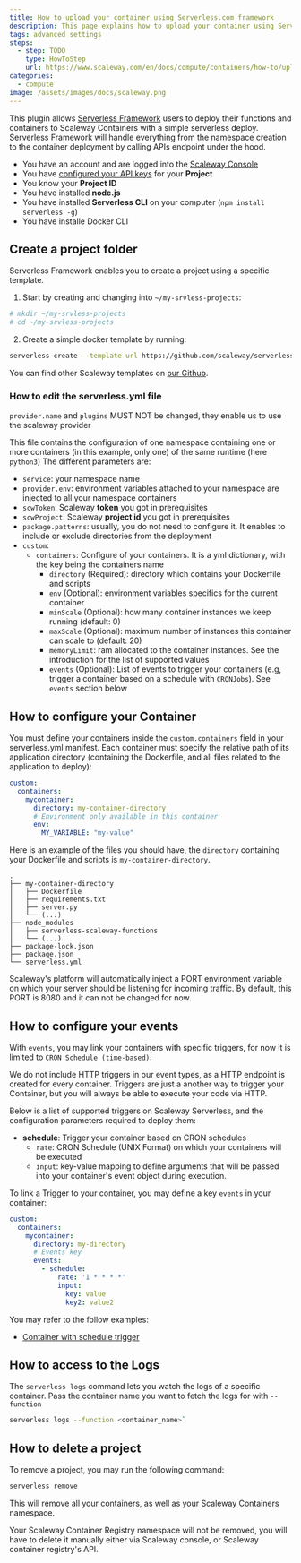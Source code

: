 ```yaml
---
title: How to upload your container using Serverless.com framework
description: This page explains how to upload your container using Serverless.com framework.
tags: advanced settings
steps:
  - step: TODO
    type: HowToStep
    url: https://www.scaleway.com/en/docs/compute/containers/how-to/upload-using-serverless-framework
categories:
  - compute
image: /assets/images/docs/scaleway.png
---
```


This plugin allows [Serverless Framework](https://serverless.com/) users to deploy their functions and containers to Scaleway Containers with a simple serverless deploy.
Serverless Framework will handle everything from the namespace creation to the container deployment by calling APIs endpoint under the hood.

<Message type="requirement">

  - You have an account and are logged into the [Scaleway Console](https://console.scaleway.com)  
  - You have [configured your API keys](/console/my-project/how-to/generate-api-key/) for your **Project**
  - You know your **Project ID**
  - You have installed **node.js**
  - You have installed **Serverless CLI** on your computer (`npm install serverless -g`)
  - You have installe Docker CLI

</Message>

## Create a project folder
Serverless Framework enables you to create a project using a specific template.

1. Start by creating and changing into `~/my-srvless-projects`:

```bash
# mkdir ~/my-srvless-projects
# cd ~/my-srvless-projects
```

2. Create a simple docker template by running: 

```bash
serverless create --template-url https://github.com/scaleway/serverless-scaleway-functions/tree/master/examples/container-schedule --path myService
```
You can find other Scaleway templates on [our Github](https://github.com/scaleway/serverless-scaleway-functions/tree/master/examples).

### How to edit the serverless.yml file

<Message type="note">

`provider.name` and `plugins` MUST NOT be changed, they enable us to use the scaleway provider

</Message>

This file contains the configuration of one namespace containing one or more containers (in this example, only one) of the same runtime (here `python3`)
The different parameters are:

- `service`: your namespace name
- `provider.env`: environment variables attached to your namespace are injected to all your namespace containers
- `scwToken`: Scaleway **token** you got in prerequisites
- `scwProject`: Scaleway **project id** you got in prerequisites
- `package.patterns`: usually, you do not need to configure it. It enables to include or exclude directories from the deployment
- `custom`: 
  - `containers`: Configure of your containers. It is a yml dictionary, with the key being the containers name
    - `directory` (Required): directory which contains your Dockerfile and scripts
    - `env` (Optional): environment variables specifics for the current container
    - `minScale` (Optional): how many container instances we keep running (default: 0)
    - `maxScale` (Optional): maximum number of instances this container can scale to (default: 20)
    - `memoryLimit`: ram allocated to the container instances. See the introduction for the list of supported values 
    - `events` (Optional): List of events to trigger your containers (e.g, trigger a container based on a schedule with `CRONJobs`). See `events` section below

## How to configure your Container 

You must define your containers inside the `custom.containers` field in your serverless.yml manifest.
Each container must specify the relative path of its application directory (containing the Dockerfile, and all files related to the application to deploy):

```yml
custom:
  containers:
    mycontainer:
      directory: my-container-directory
      # Environment only available in this container 
      env:
        MY_VARIABLE: "my-value"
```

Here is an example of the files you should have, the `directory` containing your Dockerfile and scripts is `my-container-directory`.

```
.
├── my-container-directory
│   ├── Dockerfile
│   ├── requirements.txt
│   ├── server.py
│   └── (...)
├── node_modules
│   ├── serverless-scaleway-functions
│   └── (...)
├── package-lock.json
├── package.json
└── serverless.yml
```

Scaleway's platform will automatically inject a PORT environment variable on which your server should be listening for incoming traffic. By default, this PORT is 8080 and it can not be changed for now.


## How to configure your events

With `events`, you may link your containers with specific triggers, for now it is limited to `CRON Schedule (time-based)`.

<Message type="note">

We do not include HTTP triggers in our event types, as a HTTP endpoint is created for every container. Triggers are just a another way to trigger your Container, but you will always be able to execute your code via HTTP.

</Message>

Below is a list of supported triggers on Scaleway Serverless, and the configuration parameters required to deploy them:

- **schedule**: Trigger your container based on CRON schedules
  - `rate`: CRON Schedule (UNIX Format) on which your containers will be executed
  - `input`: key-value mapping to define arguments that will be passed into your container's event object during execution.

To link a Trigger to your container, you may define a key `events` in your container:

```yml
custom:
  containers:
    mycontainer:
      directory: my-directory
      # Events key
      events:
        - schedule:
            rate: '1 * * * *'
            input:
              key: value
              key2: value2
```

<Message type="tip">

You may refer to the follow examples:
- [Container with schedule trigger](https://github.com/scaleway/serverless-scaleway-functions/tree/master/examples/container-schedule)

</Message>

## How to access to the Logs

The `serverless logs` command lets you watch the logs of a specific container.
Pass the container name you want to fetch the logs for with `--function`

```bash
serverless logs --function <container_name>`
```

## How to delete a project

To remove a project, you may run the following command:

```bash
serverless remove
```

This will remove all your containers, as well as your Scaleway Containers namespace.

<Message type="note">
 
   Your Scaleway Container Registry namespace will not be removed, you will have to delete it manually either via Scaleway console, or Scaleway container registry's API.
 
</Message>
